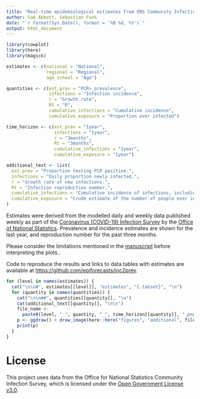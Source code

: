 ```yaml
---
title: "Real-time epidemiological estimates from ONS Community Infection Survey data"
author: Sam Abbott, Sebastian Funk
date: "`r format(Sys.Date(), format = '%B %d, %Y')`"
output: html_document
---
```


```r
library(cowplot)
library(here)
library(magick)

estimates <- c(national = "National",
               regional = "Regional",
               age_school = "Age")

quantities <- c(est_prev = "PCR+ prevalence",
                infections = "Infection incidence",
                r = "Growth rate",
                Rt = "R",
                cumulative_infections = "Cumulative incidence",
                cumulative_exposure = "Proportion ever infected")

time_horizon <- c(est_prev = "1year",
                  infections = "1year",
                  r = "3months",
                  Rt = "3months",
                  cumulative_infections = "1year",
                  cumulative_exposure = "1year")

additional_text <- list(
  est_prev = "Proportion testing PCR positive.",
  infections = "Daily proportion newly infected.",
  r = "Growth rate of new infections.",
  Rt = "Infection reproduction number.",
  cumulative_infections = "Cumulative incidence of infections, including reinfections.",
  cumulative_exposure = "Crude estimate of the number of people ever infected under the extremely simplifying assumption that the risk of infection is independent of prior infection or vaccination status."
)
```

Estimates were derived from the modelled daily and weekly data published weekly as part of the [Coronavirus (COVID-19) Infection Survey](https://www.ons.gov.uk/peoplepopulationandcommunity/healthandsocialcare/conditionsanddiseases/bulletins/coronaviruscovid19infectionsurveypilot/previousReleases) by the [Office of National Statistics](https://www.ons.gov.uk/). Prevalence and incidence estimates are shown for the last year, and reproduction number for the past three months. 

Please consider the limitations mentioned in the [manuscript](https://epiforecasts.io/inc2prev/paper) before interpreting the plots..

Code to reproduce the results and links to data tables with estimates are available at [https://github.com/epiforecasts/inc2prev](https://github.com/epiforecasts/inc2prev).

```r
for (level in names(estimates)) {
  cat("\n\n#", estimates[[level]], "estimates", "{.tabset}", "\n")
  for (quantity in names(quantities)) {
    cat("\n\n##", quantities[[quantity]], "\n")
    cat(additional_text[[quantity]], "\n\n")
    file_name <-
      paste0(level, "_", quantity, "_", time_horizon[[quantity]], ".png")
    p <- ggdraw() + draw_image(here::here("figures", "additional", file_name))
    print(p)
  }
}
```

# License

This project uses data from the Office for National Statistics Community Infection Survey, which is licensed under the [Open Government License v3.0](https://www.ons.gov.uk/peoplepopulationandcommunity/healthandsocialcare/conditionsanddiseases/datasets/coronaviruscovid19infectionsurveydata).


